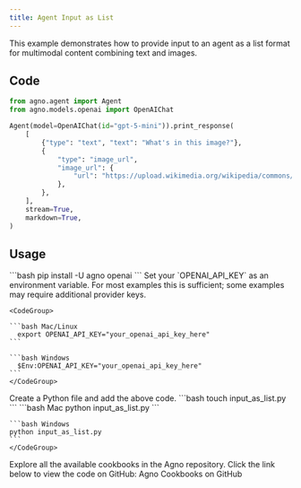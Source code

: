```yaml
---
title: Agent Input as List
---
```


This example demonstrates how to provide input to an agent as a list format for multimodal content combining text and images.

## Code

```python input_as_list.py
from agno.agent import Agent
from agno.models.openai import OpenAIChat

Agent(model=OpenAIChat(id="gpt-5-mini")).print_response(
    [
        {"type": "text", "text": "What's in this image?"},
        {
            "type": "image_url",
            "image_url": {
                "url": "https://upload.wikimedia.org/wikipedia/commons/thumb/d/dd/Gfp-wisconsin-madison-the-nature-boardwalk.jpg/2560px-Gfp-wisconsin-madison-the-nature-boardwalk.jpg",
            },
        },
    ],
    stream=True,
    markdown=True,
)
```

## Usage

<Steps>
  <Snippet file="create-venv-step.mdx" />

  <Step title="Install libraries">
    ```bash
    pip install -U agno openai
    ```
  </Step>

  <Step title="Export your OpenAI API key">
    Set your `OPENAI_API_KEY` as an environment variable. For most examples this is sufficient; some examples may require additional provider keys.

    <CodeGroup>

    ```bash Mac/Linux
      export OPENAI_API_KEY="your_openai_api_key_here"
    ```

    ```bash Windows
      $Env:OPENAI_API_KEY="your_openai_api_key_here"
    ```
    </CodeGroup> 
  </Step>

  <Step title="Create a Python file">
    Create a Python file and add the above code.
    ```bash
    touch input_as_list.py
    ```
  </Step>

  <Step title="Run Agent">
    <CodeGroup>
    ```bash Mac
    python input_as_list.py
    ```
    
    ```bash Windows
    python input_as_list.py
    ```
    </CodeGroup>
  </Step>

  <Step title="Find All Cookbooks">
  Explore all the available cookbooks in the Agno repository. Click the link below to view the code on GitHub:

  <Link href="https://github.com/agno-agi/agno/tree/main/cookbook" target="_blank">
    Agno Cookbooks on GitHub
  </Link>
</Step>
</Steps>